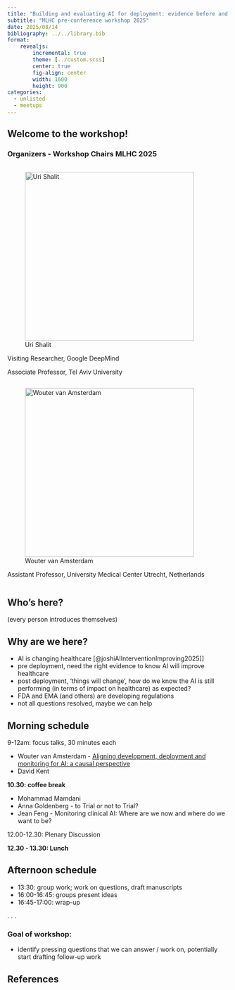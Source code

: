 ```yaml
---
title: "Building and evaluating AI for deployment: evidence before and after"
subtitle: "MLHC pre-conference workshop 2025"
date: 2025/08/14
bibliography: ../../library.bib
format:
    revealjs:
        incremental: true
        theme: [../custom.scss]
        center: true
        fig-align: center
        width: 1600
        height: 900
categories:
  - unlisted
  - meetups
---
```


## Welcome to the workshop!

### Organizers - Workshop Chairs MLHC 2025

:::{layout-ncol=2}

::::{.column}
![Uri Shalit](figs/uri.png){width=4in}

Visiting Researcher, Google DeepMind

Associate Professor, Tel Aviv University
::::

::::{.column}
![Wouter van Amsterdam](figs/wouter.png){width=4in}

Assistant Professor, University Medical Center Utrecht, Netherlands

::::

:::

## Who's here?

(every person introduces themselves)

## Why are we here?

- AI is changing healthcare [@joshiAIInterventionImproving2025]]
- pre deployment, need the right evidence to know AI will improve healthcare
- post deployment, 'things will change', how do we know the AI is still performing (in terms of impact on healthcare) as expected?
- FDA and EMA (and others) are developing regulations
- not all questions resolved, maybe we can help

## Morning schedule

9-12am: focus talks, 30 minutes each

:::{.nonincremental}
- Wouter van Amsterdam - [Aligning development, deployment and monitoring for AI: a causal perspective](causality.html)
- David Kent
:::

**10.30: coffee break**

:::{.nonincremental}
- Mohammad Mamdani
- Anna Goldenberg - to Trial or not to Trial?
- Jean Feng - Monitoring clinical AI: Where are we now and where do we want to be?
:::

12.00-12.30: Plenary Discussion

**12.30 - 13.30: Lunch**

## Afternoon schedule

- 13:30: group work; work on questions, draft manuscripts
- 16:00-16:45: groups present ideas 
- 16:45-17:00: wrap-up

. . .

### Goal of workshop:

- identify pressing questions that we can answer / work on, potentially start drafting follow-up work

## References
